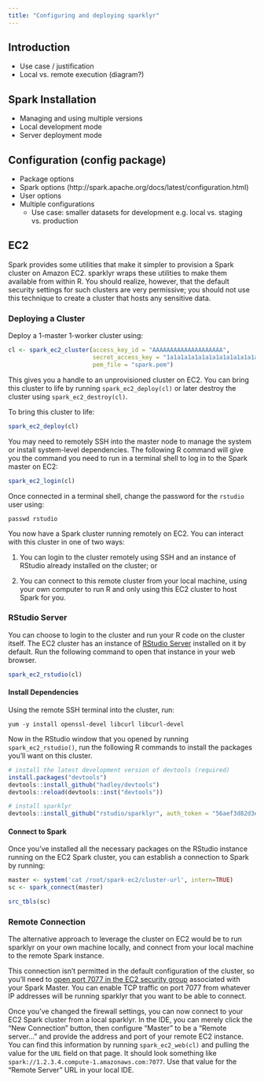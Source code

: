 ```yaml
---
title: "Configuring and deploying sparklyr"
---
```


## Introduction

- Use case / justification
- Local vs. remote execution (diagram?)

## Spark Installation

- Managing and using multiple versions
- Local development mode
- Server deployment mode

## Configuration (config package)

- Package options
- Spark options (http://spark.apache.org/docs/latest/configuration.html)
- User options
- Multiple configurations
    - Use case: smaller datasets for development e.g. local vs. staging vs. production

## EC2

Spark provides some utilities that make it simpler to provision a Spark cluster on Amazon EC2. sparklyr wraps these utilities to make them available from within R. You should realize, however, that the default security settings for such clusters are very permissive; you should not use this technique to create a cluster that hosts any sensitive data. 

### Deploying a Cluster

Deploy a 1-master 1-worker cluster using:

```r
cl <- spark_ec2_cluster(access_key_id = "AAAAAAAAAAAAAAAAAAAA",
                        secret_access_key = "1a1a1a1a1a1a1a1a1a1a1a1a1a1a1a1a1a1a1a1",
                        pem_file = "spark.pem")
```

This gives you a handle to an unprovisioned cluster on EC2. You can bring this cluster to life by running `spark_ec2_deploy(cl)` or later destroy the cluster using `spark_ec2_destroy(cl)`.

To bring this cluster to life:

```r
spark_ec2_deploy(cl)
```

You may need to remotely SSH into the master node to manage the system or install system-level dependencies. The following R command will give you the command you need to run in a terminal shell to log in to the Spark master on EC2:

```r
spark_ec2_login(cl)
```

Once connected in a terminal shell, change the password for the `rstudio` user using:

`passwd rstudio`

You now have a Spark cluster running remotely on EC2. You can interact with this cluster in one of two ways: 

1. You can login to the cluster remotely using SSH and an instance of RStudio already installed on the cluster; or 

2. You can connect to this remote cluster from your local machine, using your own computer to run R and only using this EC2 cluster to host Spark for you.

### RStudio Server

You can choose to login to the cluster and run your R code on the cluster itself. The EC2 cluster has an instance of [RStudio Server](https://www.rstudio.com/products/rstudio/#Server) installed on it by default. Run the following command to open that instance in your web browser.

```r
spark_ec2_rstudio(cl)
```

#### Install Dependencies

Using the remote SSH terminal into the cluster, run:

```
yum -y install openssl-devel libcurl libcurl-devel
```

Now in the RStudio window that you opened by running `spark_ec2_rstudio()`, run the following R commands to install the packages you'll want on this cluster.

```r
# install the latest development version of devtools (required)
install.packages("devtools")
devtools::install_github("hadley/devtools")
devtools::reload(devtools::inst("devtools"))

# install sparklyr
devtools::install_github("rstudio/sparklyr", auth_token = "56aef3d82d3ef05755e40a4f6bdaab6fbed8a1f1")
```


#### Connect to Spark

Once you've installed all the necessary packages on the RStudio instance running on the EC2 Spark cluster, you can establish a connection to Spark by running:

```r
master <- system('cat /root/spark-ec2/cluster-url', intern=TRUE)
sc <- spark_connect(master)

src_tbls(sc)
```

### Remote Connection

The alternative approach to leverage the cluster on EC2 would be to run sparklyr on your own machine locally, and connect from your local machine to the remote Spark instance.

This connection isn't permitted in the default configuration of the cluster, so you'll need to [open port 7077 in the EC2 security group](http://docs.aws.amazon.com/AWSEC2/latest/UserGuide/using-network-security.html) associated with your Spark Master. You can enable TCP traffic on port 7077 from whatever IP addresses will be running sparklyr that you want to be able to connect.

Once you've changed the firewall settings, you can now connect to your EC2 Spark cluster from a local sparklyr. In the IDE, you can merely click the "New Connection" button, then configure "Master" to be a "Remote server..." and provide the address and port of your remote EC2 instance. You can find this information by running `spark_ec2_web(cl)` and pulling the value for the `URL` field on that page. It should look something like `spark://1.2.3.4.compute-1.amazonaws.com:7077`. Use that value for the "Remote Server" URL in your local IDE.






